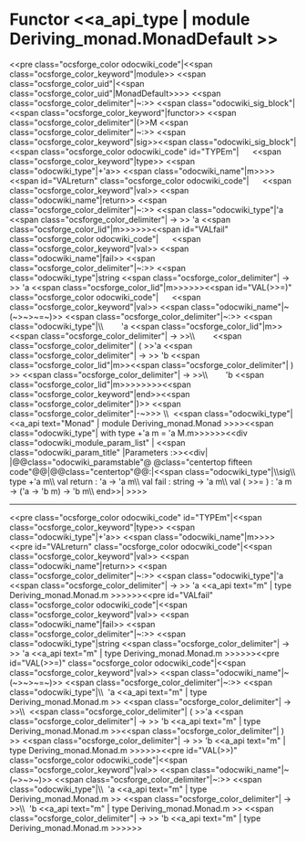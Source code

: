 =Functor <<a_api_type | module Deriving_monad.MonadDefault >> =
<<pre class="ocsforge_color odocwiki_code"|<<span class="ocsforge_color_keyword"|module>> <<span class="ocsforge_color_uid"|<<span class="ocsforge_color_uid"|MonadDefault>>>> <<span class="ocsforge_color_delimiter"|~:>> <<span class="odocwiki_sig_block"|<<span class="ocsforge_color_keyword"|functor>> <<span class="ocsforge_color_delimiter"|(>>M <<span class="ocsforge_color_delimiter"|~:>> <<span class="ocsforge_color_keyword"|sig>><<span class="odocwiki_sig_block"|<<span class="ocsforge_color odocwiki_code" id="TYPEm"|      <<span class="ocsforge_color_keyword"|type>> <<span class="odocwiki_type"|+'a>> <<span class="odocwiki_name"|m>>>><<span id="VALreturn" class="ocsforge_color odocwiki_code"|      <<span class="ocsforge_color_keyword"|val>> <<span class="odocwiki_name"|return>> <<span class="ocsforge_color_delimiter"|~:>> <<span class="odocwiki_type"|'a <<span class="ocsforge_color_delimiter"| -> >> 'a <<span class="ocsforge_color_lid"|m>>>>>><<span id="VALfail" class="ocsforge_color odocwiki_code"|      <<span class="ocsforge_color_keyword"|val>> <<span class="odocwiki_name"|fail>> <<span class="ocsforge_color_delimiter"|~:>> <<span class="odocwiki_type"|string <<span class="ocsforge_color_delimiter"| -> >> 'a <<span class="ocsforge_color_lid"|m>>>>>><<span id="VAL(>>=)" class="ocsforge_color odocwiki_code"|      <<span class="ocsforge_color_keyword"|val>> <<span class="odocwiki_name"|~(~>~>~=~)>> <<span class="ocsforge_color_delimiter"|~:>> <<span class="odocwiki_type"|\\        'a <<span class="ocsforge_color_lid"|m>> <<span class="ocsforge_color_delimiter"| -> >>\\        <<span class="ocsforge_color_delimiter"| ( >>'a <<span class="ocsforge_color_delimiter"| -> >> 'b <<span class="ocsforge_color_lid"|m>><<span class="ocsforge_color_delimiter"| ) >> <<span class="ocsforge_color_delimiter"| -> >>\\        'b <<span class="ocsforge_color_lid"|m>>>>>>>><<span class="ocsforge_color_keyword"|end>><<span class="ocsforge_color_delimiter"|)>> <<span class="ocsforge_color_delimiter"|-~>>> \\  <<span class="odocwiki_type"|<<a_api text="Monad" | module Deriving_monad.Monad >>>><<span class="odocwiki_type"| with type +'a m = 'a M.m>>>>>><<div class="odocwiki_module_param_list" | <<span class="odocwiki_param_title" |Parameters :>><<div|
|@@class="odocwiki_paramstable"@ @class="centertop fifteen code"@@{{{M}}}|@@class="centertop"@@:|<<span class="odocwiki_type"|\\sig\\         type +'a m\\         val return : 'a -> 'a m\\         val fail : string -> 'a m\\         val ( >>= ) : 'a m -> ('a -> 'b m) -> 'b m\\       end>>|
>>>>

----
<<pre class="ocsforge_color odocwiki_code" id="TYPEm"|<<span class="ocsforge_color_keyword"|type>> <<span class="odocwiki_type"|+'a>> <<span class="odocwiki_name"|m>>>><<pre id="VALreturn" class="ocsforge_color odocwiki_code"|<<span class="ocsforge_color_keyword"|val>> <<span class="odocwiki_name"|return>> <<span class="ocsforge_color_delimiter"|~:>> <<span class="odocwiki_type"|'a <<span class="ocsforge_color_delimiter"| -> >> 'a <<a_api text="m" | type Deriving_monad.Monad.m >>>>>><<pre id="VALfail" class="ocsforge_color odocwiki_code"|<<span class="ocsforge_color_keyword"|val>> <<span class="odocwiki_name"|fail>> <<span class="ocsforge_color_delimiter"|~:>> <<span class="odocwiki_type"|string <<span class="ocsforge_color_delimiter"| -> >> 'a <<a_api text="m" | type Deriving_monad.Monad.m >>>>>><<pre id="VAL(>>=)" class="ocsforge_color odocwiki_code"|<<span class="ocsforge_color_keyword"|val>> <<span class="odocwiki_name"|~(~>~>~=~)>> <<span class="ocsforge_color_delimiter"|~:>> <<span class="odocwiki_type"|\\  'a <<a_api text="m" | type Deriving_monad.Monad.m >> <<span class="ocsforge_color_delimiter"| -> >>\\  <<span class="ocsforge_color_delimiter"| ( >>'a <<span class="ocsforge_color_delimiter"| -> >> 'b <<a_api text="m" | type Deriving_monad.Monad.m >><<span class="ocsforge_color_delimiter"| ) >> <<span class="ocsforge_color_delimiter"| -> >> 'b <<a_api text="m" | type Deriving_monad.Monad.m >>>>>><<pre id="VAL(>>)" class="ocsforge_color odocwiki_code"|<<span class="ocsforge_color_keyword"|val>> <<span class="odocwiki_name"|~(~>~>~)>> <<span class="ocsforge_color_delimiter"|~:>> <<span class="odocwiki_type"|\\  'a <<a_api text="m" | type Deriving_monad.Monad.m >> <<span class="ocsforge_color_delimiter"| -> >>\\  'b <<a_api text="m" | type Deriving_monad.Monad.m >> <<span class="ocsforge_color_delimiter"| -> >> 'b <<a_api text="m" | type Deriving_monad.Monad.m >>>>>>